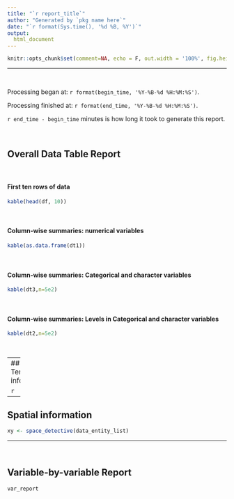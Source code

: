 ```yaml
---
title: "`r report_title`"
author: "Generated by `pkg name here`"
date: "`r format(Sys.time(), '%d %B, %Y')`"
output:
  html_document
---
```


```r
knitr::opts_chunk$set(comment=NA, echo = F, out.width = '100%', fig.height = 3)
```

---

&nbsp;

Processing began at: `r format(begin_time, '%Y-%B-%d %H:%M:%S')`.

Processing finished at: `r format(end_time, '%Y-%B-%d %H:%M:%S')`.

`r end_time - begin_time` minutes is how long it took to generate this report.

&nbsp;

## Overall Data Table Report 

&nbsp;

#### First ten rows of data

```r
kable(head(df, 10))
```

&nbsp;

#### Column-wise summaries: numerical variables

```r
kable(as.data.frame(dt1))
```

&nbsp;

#### Column-wise summaries: Categorical and character variables

```r
kable(dt3,n=5e2)
```

&nbsp;

#### Column-wise summaries: Levels in Categorical and character variables

```r
kable(dt2,n=5e2)
```

&nbsp;

---
## Temporal information

```r

```

---

## Spatial information

```r
xy <- space_detective(data_entity_list)
```


---

&nbsp;

## Variable-by-variable Report

```r
var_report
```